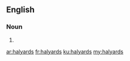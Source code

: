 ==English==

===Noun===
{{head|en|noun plural form}}

# {{plural of|halyard|lang=en}}

[[ar:halyards]]
[[fr:halyards]]
[[ku:halyards]]
[[my:halyards]]